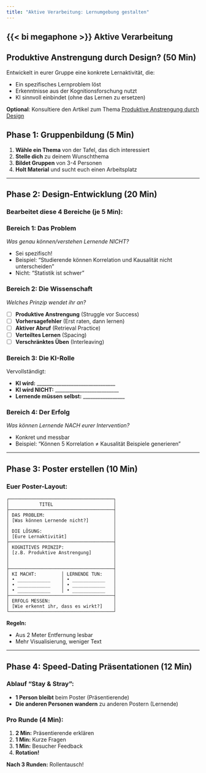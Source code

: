 ```yaml
---
title: "Aktive Verarbeitung: Lernumgebung gestalten"
---
```



## {{< bi megaphone >}} Aktive Verarbeitung

::: {.active-processing}
## Produktive Anstrengung durch Design? (50 Min)


Entwickelt in eurer Gruppe eine konkrete Lernaktivität, die:

- Ein spezifisches Lernproblem löst
- Erkenntnisse aus der Kognitionsforschung nutzt
- KI sinnvoll einbindet (ohne das Lernen zu ersetzen)




**Optional**: Konsultiere den Artikel zum Thema [Produktive Anstrengung durch Design](./produktive-anstrengung/)
:::

## Phase 1: Gruppenbildung (5 Min)

1. **Wähle ein Thema** von der Tafel, das dich interessiert
2. **Stelle dich** zu deinem Wunschthema
3. **Bildet Gruppen** von 3-4 Personen
4. **Holt Material** und sucht euch einen Arbeitsplatz

---

## Phase 2: Design-Entwicklung (20 Min)

### Bearbeitet diese 4 Bereiche (je 5 Min):

### **Bereich 1: Das Problem**
*Was genau können/verstehen Lernende NICHT?*

- Sei spezifisch!
- Beispiel: "Studierende können Korrelation und Kausalität nicht unterscheiden"
- Nicht: "Statistik ist schwer"

### **Bereich 2: Die Wissenschaft**
*Welches Prinzip wendet ihr an?*

- [ ] **Produktive Anstrengung** (Struggle vor Success)
- [ ] **Vorhersagefehler** (Erst raten, dann lernen)
- [ ] **Aktiver Abruf** (Retrieval Practice)
- [ ] **Verteiltes Lernen** (Spacing)
- [ ] **Verschränktes Üben** (Interleaving)

### **Bereich 3: Die KI-Rolle**

Vervollständigt:

- **KI wird:** ________________________________
- **KI wird NICHT:** __________________________
- **Lernende müssen selbst:** _________________

### **Bereich 4: Der Erfolg**
*Was können Lernende NACH eurer Intervention?*

- Konkret und messbar
- Beispiel: "Können 5 Korrelation ≠ Kausalität Beispiele generieren"

---

## Phase 3: Poster erstellen (10 Min)

### Euer Poster-Layout:

```
┌──────────────────────────────────────┐
│           TITEL                      │
├──────────────────────────────────────┤
│ DAS PROBLEM:                         │
│ [Was können Lernende nicht?]         │
│                                      │
│ DIE LÖSUNG:                          │
│ [Eure Lernaktivität]                 │
├──────────────────────────────────────┤
│ KOGNITIVES PRINZIP:                  │
│ [z.B. Produktive Anstrengung]        │
│                                      │
│                                      │
├──────────────────────────────────────┤
│ KI MACHT:         │ LERNENDE TUN:    │
│ • ____________    │ • ____________   │
│ • ____________    │ • ____________   │
│ • ____________    │ • ____________   │
├──────────────────────────────────────┤
│ ERFOLG MESSEN:                       │
│ [Wie erkennt ihr, dass es wirkt?]    │
└──────────────────────────────────────┘
```

**Regeln:**

- Aus 2 Meter Entfernung lesbar
- Mehr Visualisierung, weniger Text

---

## Phase 4: Speed-Dating Präsentationen (12 Min)

### Ablauf "Stay & Stray":

- **1 Person bleibt** beim Poster (Präsentierende)
- **Die anderen Personen wandern** zu anderen Postern (Lernende)

### Pro Runde (4 Min):
1. **2 Min:** Präsentierende erklären
2. **1 Min:** Kurze Fragen
3. **1 Min:** Besucher Feedback
4. **Rotation!**


**Nach 3 Runden:** Rollentausch!
